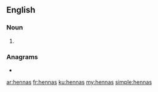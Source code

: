 ==English==

===Noun===
{{head|en|noun plural form}}

# {{plural of|henna|lang=en}}

===Anagrams===
* {{l|en|Hansen}}

[[ar:hennas]]
[[fr:hennas]]
[[ku:hennas]]
[[my:hennas]]
[[simple:hennas]]